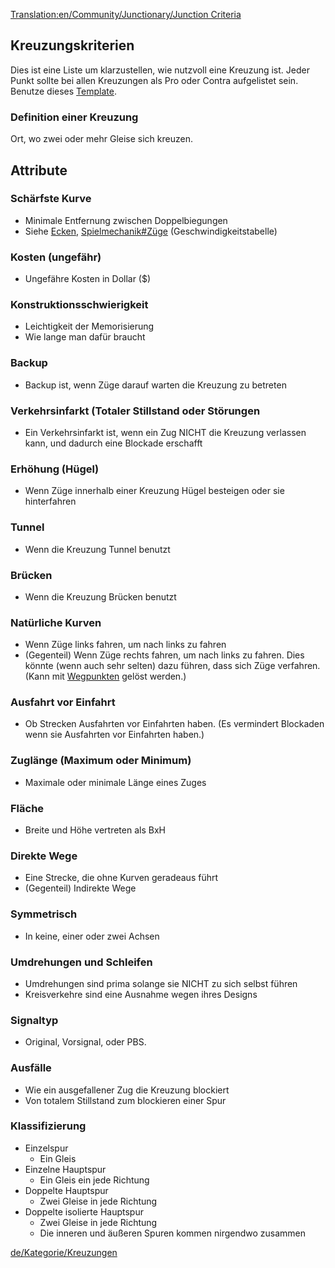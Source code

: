 [[Translation:en/Community/Junctionary/Junction Criteria]]
{{de/Übersetzung|en/Community/Junctionary/Main Page|99}}
{{de/Community/Junctionary/Kreuzungsmenü}}
==Kreuzungskriterien==
Dies ist eine Liste um klarzustellen, wie nutzvoll eine Kreuzung ist. 
Jeder Punkt sollte bei allen Kreuzungen als Pro oder Contra aufgelistet sein.
Benutze dieses [[Template:de/Community/Junctionary/Kreuzungskriterien|Template]].

===Definition einer Kreuzung===
Ort, wo zwei oder mehr Gleise sich kreuzen.

==Attribute==

===Schärfste Kurve===
* Minimale Entfernung zwischen Doppelbiegungen
* Siehe [[de/Ecken|Ecken]], [[de/Spielmeckanik#zuge|Spielmechanik#Züge]] (Geschwindigkeitstabelle)

===Kosten (ungefähr)===
* Ungefähre Kosten in Dollar ($)

===Konstruktionsschwierigkeit===
* Leichtigkeit der Memorisierung
* Wie lange man dafür braucht



===Backup===
* Backup ist, wenn Züge darauf warten die Kreuzung zu betreten

===Verkehrsinfarkt (Totaler Stillstand oder Störungen===
* Ein Verkehrsinfarkt ist, wenn ein Zug NICHT die Kreuzung verlassen kann, und dadurch eine Blockade erschafft

===Erhöhung (Hügel)===
* Wenn Züge innerhalb einer Kreuzung Hügel besteigen oder sie hinterfahren

===Tunnel=== 
* Wenn die Kreuzung Tunnel benutzt

===Brücken===
* Wenn die Kreuzung Brücken benutzt

===Natürliche Kurven=== 
* Wenn Züge links fahren, um nach links zu fahren
* (Gegenteil) Wenn Züge rechts fahren, um nach links zu fahren. Dies könnte (wenn auch sehr selten) dazu führen, dass sich Züge verfahren. (Kann mit [[de/Manual/Wegpunkte|Wegpunkten]] gelöst werden.)

===Ausfahrt vor Einfahrt===
* Ob Strecken Ausfahrten vor Einfahrten haben. (Es vermindert Blockaden wenn sie Ausfahrten vor Einfahrten haben.)

===Zuglänge (Maximum oder Minimum)===
* Maximale oder minimale Länge eines Zuges

===Fläche===
* Breite und Höhe vertreten als BxH

===Direkte Wege===
* Eine Strecke, die ohne Kurven geradeaus führt
* (Gegenteil) Indirekte Wege

===Symmetrisch===
* In keine, einer oder zwei Achsen

===Umdrehungen und Schleifen===
* Umdrehungen sind prima solange sie NICHT zu sich selbst führen
* Kreisverkehre sind eine Ausnahme wegen ihres Designs

===Signaltyp===
* Original, Vorsignal, oder PBS.

===Ausfälle===
* Wie ein ausgefallener Zug die Kreuzung blockiert
* Von totalem Stillstand zum blockieren einer Spur

===Klassifizierung===
* Einzelspur
** Ein Gleis 
* Einzelne Hauptspur
** Ein Gleis ein jede Richtung
* Doppelte Hauptspur
** Zwei Gleise in jede Richtung
* Doppelte isolierte Hauptspur
** Zwei Gleise in jede Richtung
** Die inneren und äußeren Spuren kommen nirgendwo zusammen


[[de/Kategorie/Kreuzungen]]